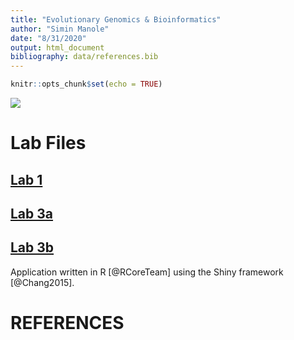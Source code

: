 ```yaml
---
title: "Evolutionary Genomics & Bioinformatics"
author: "Simin Manole"
date: "8/31/2020"
output: html_document
bibliography: data/references.bib
---
```

```r
knitr::opts_chunk$set(echo = TRUE)
```
![](icon.png)

# Lab Files

## [Lab 1](labs/lab1_SM.html)

## [Lab 3a](labs/Lab3A.html)

## [Lab 3b](labs/Lab3B.html)

Application written in R [@RCoreTeam] using the Shiny framework [@Chang2015].

# REFERENCES